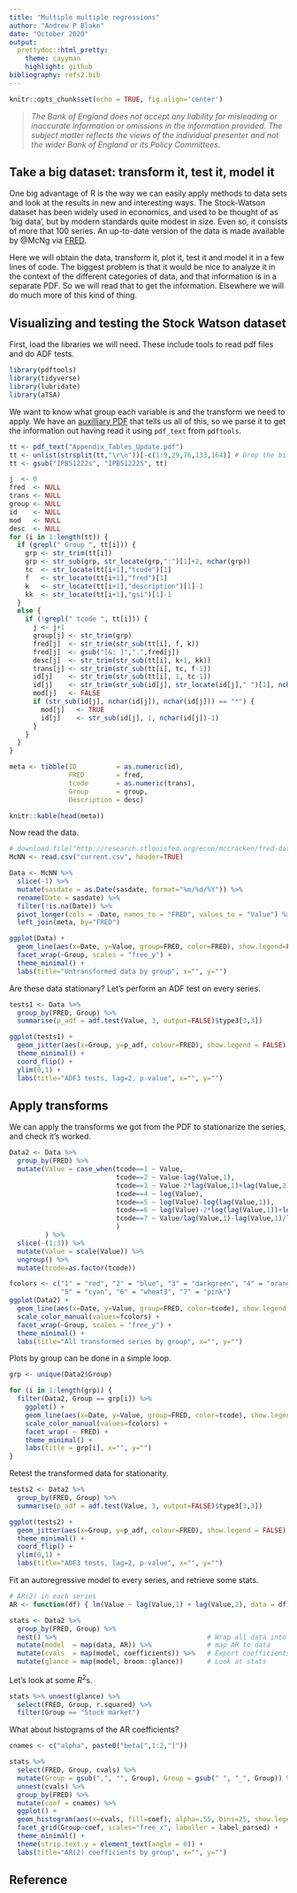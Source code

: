 ---
title: "Multiple multiple regressions"
author: "Andrew P Blake"
date: "October 2020"
output:
  prettydoc::html_pretty:
    theme: cayyman
    highlight: github
bibliography: refs2.bib
---

```{r setup, include=FALSE}
knitr::opts_chunk$set(echo = TRUE, fig.align='center')
```

> _The Bank of England does not accept any liability for misleading or inaccurate information or omissions in the information provided. The subject matter reflects the views of the individual presenter and not the wider Bank of England or its Policy Committees._

## Take a big dataset: transform it, test it, model it

One big advantage of R is the way we can easily apply methods to data sets and look at the results in new and interesting ways. The Stock-Watson dataset has been widely used in economics, and used to be thought of as 'big data', but by modern standards quite modest in size. Even so, it consists of more that 100 series. An up-to-date version of the data is made available by @McNg via [FRED](https://research.stlouisfed.org/econ/mccracken/fred-databases/). 

Here we will obtain the data, transform it, plot it, test it and model it in a few lines of code. The biggest problem is that it would be nice to analyze it in the context of the different categories of data, and that information is in a separate PDF. So we will read that to get the information. Elsewhere we will do much more of this kind of thing.

## Visualizing and testing the Stock Watson dataset

First, load the libraries we will need. These include tools to read pdf files and do ADF tests.

```{r libs, warning=FALSE, message=FALSE}
library(pdftools)
library(tidyverse)
library(lubridate)
library(aTSA)
```

We want to know what group each variable is and the transform we need to apply. We have an [auxilliary PDF](https://s3.amazonaws.com/files.fred.stlouisfed.org/fred-md/Appendix_Tables_Update.pdf) that tells us all of this, so we parse it to get the information out having read it using `pdf_text` from `pdftools`.

```{r table}
tt <- pdf_text("Appendix_Tables_Update.pdf")
tt <- unlist(strsplit(tt,"\r\n"))[-c(1:9,29,76,133,164)] # Drop the bits that aren't table
tt <- gsub("IPB51222s", "IPB51222S", tt)

j  <- 0
fred  <- NULL
trans <- NULL
group <- NULL
id    <- NULL
mod   <- NULL
desc  <- NULL
for (i in 1:length(tt)) {
  if (grepl(" Group ", tt[i])) {
    grp <- str_trim(tt[i])
    grp <- str_sub(grp, str_locate(grp,":")[1]+2, nchar(grp))
    tc  <- str_locate(tt[i+1],"tcode")[1]
    f   <- str_locate(tt[i+1],"fred")[1]
    k   <- str_locate(tt[i+1],"description")[1]-1
    kk  <- str_locate(tt[i+1],"gsi")[1]-1
  }
  else {
    if (!grepl(" tcode ", tt[i])) {
      j <- j+1
      group[j] <- str_trim(grp)
      fred[j]  <- str_trim(str_sub(tt[i], f, k))
      fred[j]  <- gsub("[&: ]",".",fred[j])
      desc[j]  <- str_trim(str_sub(tt[i], k+1, kk))
      trans[j] <- str_trim(str_sub(tt[i], tc, f-1))
      id[j]    <- str_trim(str_sub(tt[i], 1, tc-1))
      id[j]    <- str_trim(str_sub(id[j], str_locate(id[j]," ")[1], nchar(id[j])))
      mod[j]   <- FALSE
      if (str_sub(id[j], nchar(id[j]), nchar(id[j])) == "*") {
        mod[j]   <- TRUE  
        id[j]    <- str_sub(id[j], 1, nchar(id[j])-1)
      }
    }
  }
}

meta <- tibble(ID          = as.numeric(id), 
               FRED        = fred, 
               tcode       = as.numeric(trans), 
               Group       = group,
               Description = desc)

knitr::kable(head(meta))
```

Now read the data.

```{r data}
# download.file("http://research.stlouisfed.org/econ/mccracken/fred-databases/monthly/current.csv","current.csv")
McNN <- read.csv("current.csv", header=TRUE)

Data <- McNN %>%
  slice(-1) %>%
  mutate(sasdate = as.Date(sasdate, format="%m/%d/%Y")) %>%
  rename(Date = sasdate) %>%
  filter(!is.na(Date)) %>% 
  pivot_longer(cols = -Date, names_to = "FRED", values_to = "Value") %>% 
  left_join(meta, by="FRED")

ggplot(Data) + 
  geom_line(aes(x=Date, y=Value, group=FRED, color=FRED), show.legend=FALSE) +
  facet_wrap(~Group, scales = "free_y") + 
  theme_minimal() +
  labs(title="Untransformed data by group", x="", y="")
```

Are these data stationary? Let's perform an ADF test on every series.

```{r stationary}
tests1 <- Data %>% 
  group_by(FRED, Group) %>% 
  summarise(p_adf = adf.test(Value, 3, output=FALSE)$type3[3,3]) 

ggplot(tests1) + 
  geom_jitter(aes(x=Group, y=p_adf, colour=FRED), show.legend = FALSE) + 
  theme_minimal() + 
  coord_flip() +
  ylim(0,1) +
  labs(title="ADF3 tests, lag=2, p-value", x="", y="")

```

## Apply transforms

We can apply the transforms we got from the PDF to stationarize the series, and check it's worked.

```{r tarnsform, warning = FALSE}
Data2 <- Data %>%
  group_by(FRED) %>%
  mutate(Value = case_when(tcode==1 ~ Value,
                           tcode==2 ~ Value-lag(Value,1), 
                           tcode==3 ~ Value-2*lag(Value,1)+lag(Value,2),
                           tcode==4 ~ log(Value),
                           tcode==5 ~ log(Value)-log(lag(Value,1)), 
                           tcode==6 ~ log(Value)-2*log(lag(Value,1))+log(lag(Value,2)), 
                           tcode==7 ~ Value/lag(Value,1)-lag(Value,1)/lag(Value,2)
                           )
         ) %>%
  slice(-(1:3)) %>%
  mutate(Value = scale(Value)) %>% 
  ungroup() %>%
  mutate(tcode=as.factor(tcode))

fcolors <- c("1" = "red", "2" = "blue", "3" = "darkgreen", "4" = "orange",
             "5" = "cyan", "6" = "wheat3", "7" = "pink")
ggplot(Data2) + 
  geom_line(aes(x=Date, y=Value, group=FRED, color=tcode), show.legend = TRUE) +
  scale_color_manual(values=fcolors) +
  facet_wrap(~Group, scales = "free_y") +
  theme_minimal() +
  labs(title="All transformed series by group", x="", y="")

```

Plots by group can be done in a simple loop.

```{r grp, warning=FALSE}

grp <- unique(Data2$Group)

for (i in 1:length(grp)) {
  filter(Data2, Group == grp[i]) %>% 
    ggplot() + 
    geom_line(aes(x=Date, y=Value, group=FRED, color=tcode), show.legend=FALSE) +
    scale_color_manual(values=fcolors) + 
    facet_wrap( ~ FRED) +
    theme_minimal() +
    labs(title = grp[i], x="", y="")
}

```

Retest the transformed data for stationarity. 

```{r stationary2}

tests2 <- Data2 %>% 
  group_by(FRED, Group) %>% 
  summarise(p_adf = adf.test(Value, 3, output=FALSE)$type3[3,3]) 

ggplot(tests2) + 
  geom_jitter(aes(x=Group, y=p_adf, colour=FRED), show.legend = FALSE) + 
  theme_minimal() + 
  coord_flip() +
  ylim(0,1) +
  labs(title="ADF3 tests, lag=2, p-value", x="", y="")

```

Fit an autoregressive model to every series, and retrieve some stats.

```{r AR}
# AR(2) in each series
AR <- function(df) { lm(Value ~ lag(Value,1) + lag(Value,2), data = df) }

stats <- Data2 %>% 
  group_by(FRED, Group) %>% 
  nest() %>%                                      # Wrap all data into a list
  mutate(model  = map(data, AR)) %>%              # map AR to data
  mutate(cvals  = map(model, coefficients)) %>%   # Export coefficients
  mutate(glance = map(model, broom::glance))      # Look at stats
```

Let's look at some $R^2$s.

```{r glance}
stats %>% unnest(glance) %>% 
  select(FRED, Group, r.squared) %>% 
  filter(Group == "Stock market")
```

What about histograms of the AR coefficients? 

```{r hist}

cnames <- c("alpha", paste0("beta[",1:2,"]"))

stats %>% 
  select(FRED, Group, cvals) %>% 
  mutate(Group = gsub(",", "", Group), Group = gsub(" ", "_", Group)) %>% 
  unnest(cvals) %>% 
  group_by(FRED) %>%
  mutate(coef = cnames) %>% 
  ggplot() +
  geom_histogram(aes(x=cvals, fill=coef), alpha=.55, bins=25, show.legend=FALSE) +
  facet_grid(Group~coef, scales="free_x", labeller = label_parsed) +
  theme_minimal() +
  theme(strip.text.y = element_text(angle = 0)) +
  labs(title="AR(2) coefficients by group", x="", y="")

```

## Reference
